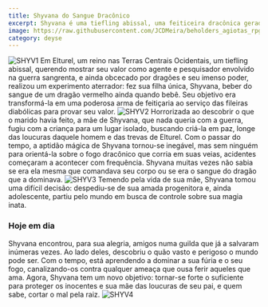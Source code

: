 ```yaml
---
title: Shyvana do Sangue Dracônico
excerpt: Shyvana é uma tiefling abissal, uma feiticeira dracônica gerada pela guerra sangrenta.
image: https://raw.githubusercontent.com/JCDMeira/beholders_agiotas_rpg/master/src/assets/images/shyvana.png
category: deyse
---
```


![SHYV1](https://i.imgur.com/XOy0WvW.png)
Em Elturel, um reino nas Terras Centrais Ocidentais, um tiefling abissal, querendo mostrar seu valor como agente e pesquisador envolvido na guerra sangrenta, e ainda obcecado por dragões e seu imenso poder, realizou um experimento aterrador: fez sua filha única, Shyvana, beber do sangue de um dragão vermelho ainda quando bebê. Seu objetivo era transformá-la em uma poderosa arma de feitiçaria ao serviço das fileiras diabólicas para provar seu valor.
![SHYV2](https://i.imgur.com/lgxb14t.png)
Horrorizada ao descobrir o que o marido havia feito, a mãe de Shyvana, que nada queria com a guerra, fugiu com a criança para um lugar isolado, buscando criá-la em paz, longe das loucuras daquele homem e das trevas de Elturel. Com o passar do tempo, a aptidão mágica de Shyvana tornou-se inegável, mas sem ninguém para orientá-la sobre o fogo dracônico que corria em suas veias, acidentes começaram a acontecer com frequência. Shyvana muitas vezes não sabia se era ela mesma que comandava seu corpo ou se era o sangue do dragão que a dominava.
![SHYV3](https://i.imgur.com/k9xoj4c.png)
Temendo pela vida de sua mãe, Shyvana tomou uma difícil decisão: despediu-se de sua amada progenitora e, ainda adolescente, partiu pelo mundo em busca de controle sobre sua magia inata.

### Hoje em dia

Shyvana encontrou, para sua alegria, amigos numa guilda que já a salvaram inúmeras vezes. Ao lado deles, descobriu o quão vasto e perigoso o mundo pode ser. Com o tempo, está aprendendo a dominar a sua fúria e o seu fogo, canalizando-os contra qualquer ameaça que ousa ferir aqueles que ama.
Agora, Shyvana tem um novo objetivo: tornar-se forte o suficiente para proteger os inocentes e sua mãe das loucuras de seu pai, e quem sabe, cortar o mal pela raiz.
![SHYV4](https://i.imgur.com/lH9onUg.png)
